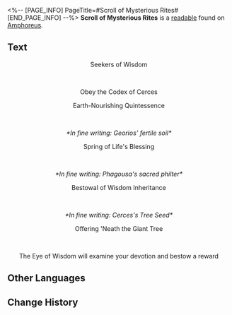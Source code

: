<%-- [PAGE_INFO]
PageTitle=#Scroll of Mysterious Rites#
[END_PAGE_INFO] --%>
{{Readable Infobox
|id           = 449
|partIds      = 190751
|title        = 
|image        = Item Scroll of Mysterious Rites.png
|world        = Amphoreus
|parts        = 1
|author       = <!--to be added-->
|description  = A worn scroll. The procedure of a long-lost esoteric ceremony is written on it and scattered with annotations by someone unnamed
|part1        = Scroll of Mysterious Rites
|source1      = {{cx|Source missing}}
|characters   = 
|factions     = 
}}
'''Scroll of Mysterious Rites''' is a [[readable]] found on [[Amphoreus]].
<!--
==Location==
{{Map Embed|<map name>|<marker id>}}
-->
==Text==
<div align="center">Seekers of Wisdom</div><br /><div align="center">Obey the Codex of Cerces</div>

<div align="center">Earth-Nourishing Quintessence</div><br /><div align="center">''*In fine writing: Georios' fertile soil*''</div>

<div align="center">Spring of Life's Blessing</div><br /><div align="center">''*In fine writing: Phagousa's sacred philter*''</div>

<div align="center">Bestowal of Wisdom Inheritance</div><br /><div align="center">''*In fine writing: Cerces's Tree Seed*''</div>

<div align="center">Offering 'Neath the Giant Tree</div><br /><div align="center">The Eye of Wisdom will examine your devotion and bestow a reward</div>

<!--
==Trivia==
* 
-->
==Other Languages==
{{Other Languages
|en   = Scroll of Mysterious Rites
|zhs  = 记载着神秘仪式的卷轴
|zht  = 記載著神秘儀式的卷軸
|ja   = 神秘的な儀式が記された書物
|ko   = 신비로운 의식이 기록된 문헌
|es   = Escrito de un ritual misterioso
|fr   = Parchemin rituel mystérieux
|ru   = Свиток о таинственных обрядах
|th   = ม้วนคัมภีร์พิธีกรรมลึกลับ
|vi   = Cuộn Sách Ghi Chép Nghi Thức Thần Bí
|de   = Schriftrolle mit geheimnisvollen Ritualen
|id   = Gulungan yang Mencatat Ritual Misterius
|pt   = Pergaminho de Ritos Misteriosos
}}

==Change History==
{{Change History|3.0}}